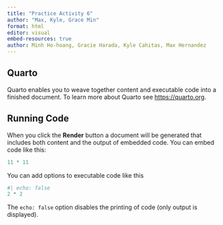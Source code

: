 ```yaml
---
title: "Practice Activity 6"
author: "Max, Kyle, Grace Min"
format: html
editor: visual
embed-resources: true
author: Minh Ho-hoang, Gracie Harada, Kyle Cahitas, Max Hernandez
---
```


## Quarto

Quarto enables you to weave together content and executable code into a finished document. To learn more about Quarto see <https://quarto.org>.

## Running Code

When you click the **Render** button a document will be generated that includes both content and the output of embedded code. You can embed code like this:

```r
11 * 11
```

You can add options to executable code like this

```r
#| echo: false
2 * 2
```

The `echo: false` option disables the printing of code (only output is displayed).
